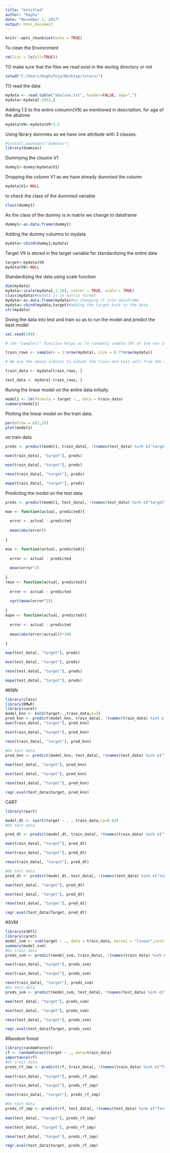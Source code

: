 ---
title: "Untitled"
author: "Raghu"
date: "November 1, 2017"
output: html_document
---

```{r setup, include=FALSE}
knitr::opts_chunk$set(echo = TRUE)
```

To clean the Environment
```{r}
rm(list = ls(all=TRUE))
```

TO make sure that the files we read exist in the workig directory or not
```{r}
setwd("C:/Users/RaghuTeja/Desktop/intern/")
```
TO read the data 
```{r}
mydata <- read.table("abalone.txt", header=FALSE, sep=",")
mydata<-mydata[-2052,]
```
Adding 1.5 to the entire coloumn(V9) as mentioned in description, for age of the abalone
```{r}
mydata$V9<-mydata$V9+1.5
```
Using library dummies as we have one attribute with 3 classes.
```{r}
#install.packages("dummies")
library(dummies)

```
Dummying the cloumn V1
```{r}
dummy1<-dummy(mydata$V1)
```
Dropping the column V1 as we have already dummied the column
```{r}
mydata$V1<-NULL
```
to check the class of the dummied variable
```{r}
class(dummy1)
```
As the class of the dummy is in matrix we change to dataframe
```{r}
dummy1<-as.data.frame(dummy1)
```
Adding the dummy columns to mydata
```{r}
mydata<-cbind(dummy1,mydata)
```

Target V9 is stored in the target variable for standardizing the entire data
```{r}
target<-mydata$V9
mydata$V9<-NULL
```
Standardizing the data using scale function
```{r}
dim(mydata)
mydata<-scale(mydata[,1:10], center = TRUE, scale = TRUE)
class(mydata)#mydata is in matrix format
mydata<-as.data.frame(mydata)#so changing it into dataframe
mydata<-cbind(mydata,target)#adding the target back to the data
str(mydata)
```
Diving the data into test and train so as to run the model and predict the best model
```{r}
set.seed(100)

# the "sample()" function helps us to randomly sample 70% of the row indices of the dataset

train_rows <- sample(x = 1:nrow(mydata), size = 0.7*nrow(mydata))

# We use the above indices to subset the train and test sets from the data

train_data <- mydata[train_rows, ]

test_data <- mydata[-train_rows, ]

```
Runing the linear model on the entire data initially. 
```{r}
model1 <- lm(formula = target ~., data = train_data)
summary(model1)
```
Plotting the linear model on the train data.
```{r}
par(mfrow = c(2,2)) 
plot(model1)
```
on train data
```{r}
preds <- predict(model1, train_data[, !(names(test_data) %in% c("target"))])

```
```{r}
mae(train_data[, "target"], preds)

mse(train_data[, "target"], preds)

rmse(train_data[, "target"], preds)

mape(train_data[, "target"], preds)

```

Predicting the model on the test data
```{r}
preds <- predict(model1, test_data[, !(names(test_data) %in% c("target"))])
```

```{r}
mae <- function(actual, predicted){
  
  error <- actual - predicted
  
  mean(abs(error))
  
}

mse <- function(actual, predicted){
  
  error <- actual - predicted
  
  mean(error^2)
  
}
rmse <- function(actual, predicted){
  
  error <- actual - predicted
  
  sqrt(mean(error^2))
  
}
mape <- function(actual, predicted){
  
  error <- actual - predicted
  
  mean(abs(error/actual))*100
  
}

mae(test_data[, "target"], preds)

mse(test_data[, "target"], preds)

rmse(test_data[, "target"], preds)

mape(test_data[, "target"], preds)
```
#KNN
```{r}
library(class)
library(DMwR)
library(caret)
model_knn <- knn3(target~.,train_data,k=3)
pred_knn <- predict(model_knn, train_data[, !(names(train_data) %in% c("target"))])
mae(train_data[, "target"], pred_knn)

mse(train_data[, "target"], pred_knn)

rmse(train_data[, "target"], pred_knn)

#On test data
pred_knn <- predict(model_knn, test_data[, !(names(test_data) %in% c("Target"))])
  
mae(test_data[, "target"], pred_knn)

mse(test_data[, "target"], pred_knn)

rmse(test_data[, "target"], pred_knn)

regr.eval(test_data$target, pred_knn)

```
CART
```{r}
library(rpart)

model_dt <- rpart(target ~ . , train_data,cp=0.01)
#On test data

pred_dt <- predict(model_dt, train_data[, !(names(train_data) %in% c("target"))])

mae(train_data[, "target"], pred_dt)

mse(train_data[, "target"], pred_dt)

rmse(train_data[, "target"], pred_dt)

#On test data
pred_dt <- predict(model_dt, test_data[, !(names(test_data) %in% c("target"))])

mae(test_data[, "target"], pred_dt)

mse(test_data[, "target"], pred_dt)

rmse(test_data[, "target"], pred_dt)

regr.eval(test_data$Target, pred_dt)


```
#SVM
```{r}
library(e1071)
library(caret)
model_svm <- svm(target ~ ., data = train_data, kernal = "linear",cost=1)
summary(model_svm)
#On train data
preds_svm <- predict(model_svm, train_data[, !(names(train_data) %in% c("target"))])

mae(train_data[, "target"], preds_svm)

mse(train_data[, "target"], preds_svm)

rmse(train_data[, "target"], preds_svm)
#On test data
preds_svm <- predict(model_svm, test_data[, !(names(test_data) %in% c("target"))])

mae(test_data[, "target"], preds_svm)

mse(test_data[, "target"], preds_svm)

rmse(test_data[, "target"], preds_svm)

regr.eval(test_data$Target, preds_svm)
```
#Random forest

```{r}
library(randomForest)
rf <- randomForest(target ~ ., data=train_data)
importance(rf)
#On train data
preds_rf_imp <- predict(rf, train_data[, !(names(train_data) %in% c("Target"))])
  
mae(train_data[, "target"], preds_rf_imp)

mse(train_data[, "target"], preds_rf_imp)

rmse(train_data[, "target"], preds_rf_imp)

#On test data
preds_rf_imp <- predict(rf, test_data[, !(names(test_data) %in% c("Target"))])
  
mae(test_data[, "target"], preds_rf_imp)

mse(test_data[, "target"], preds_rf_imp)

rmse(test_data[, "target"], preds_rf_imp)

regr.eval(test_data$target, preds_rf_imp)

```
